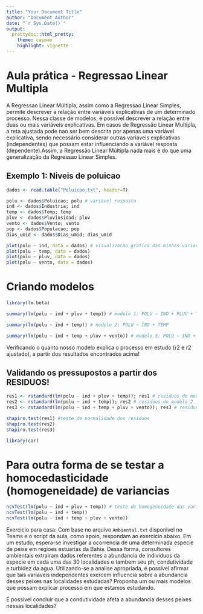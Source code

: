 ```yaml
---
title: "Your Document Title"
author: "Document Author"
date: "`r Sys.Date()`"
output:
  prettydoc::html_pretty:
    theme: cayman
    highlight: vignette
---
```


# Aula prática - Regressao Linear Multipla

A Regressao Linear Múltipla, assim como a Regressao Linear Simples, permite descrever a relaçăo entre variáveis explicativas de um determinado processo. Nessa classe de modelos, é possível descrever a relaçăo entre duas ou mais variáveis explicativas.
Em casos de Regressăo Linear Multipla, a reta ajustada pode nao ser bem descrita por apenas uma variável explicativa, sendo necessário considerar outras variáveis explicativas (independentes) que possam estar influenciando a variável resposta (dependente).Assim, a Regressăo Linear Múltipla nada mais é do que uma generalizaçăo da Regressao Linear Simples.

## Exemplo 1: Niveis de poluicao
```r
dados <- read.table("Poluicao.txt", header=T)

polu <- dados$Poluicao; polu # variavel resposta
ind <- dados$Industria; ind
temp <- dados$Temp; temp
pluv <- dados$Pluviosidad; pluv
vento <- dados$Vento; vento
pop <- dados$Populacao; pop
dias_umid <- dados$Dias_umid; dias_umid
```
```r
plot(polu ~ ind, data = dados) # visualizacao grafica das minhas variaveis duas a duas
plot(polu ~ temp, data = dados)
plot(polu ~ pluv, data = dados)
plot(polu ~ vento, data = dados)
```

# Criando modelos
```r
library(lm.beta)

summary(lm(polu ~ ind + pluv + temp)) # modelo 1: POLU ~ IND + PLUV + TEMP

summary(lm(polu ~ ind + temp)) # modelo 2: POLU ~ IND + TEMP

summary(lm(polu ~ ind + temp + pluv + vento)) # modelo 3: POLU ~ IND + TEMP + PLUV + VENTO
```

Verificando o quanto nosso modelo explica o processo em estudo (r2 e r2 ajustado), a partir dos resultados encontrados acima!

## Validando os pressupostos a partir dos RESIDUOS!
```r
res1 <- rstandard(lm(polu ~ ind + pluv + temp)); res1 # residuos do modelo 1
res2 <- rstandard(lm(polu ~ ind + temp)); res2 # residuos do modelo 2
res3 <- rstandard(lm(polu ~ ind + temp + pluv + vento)); res3 # residuos do modelo 3
```

```r
shapiro.test(res1) #teste de normalidade dos residuos
shapiro.test(res2)
shapiro.test(res3)
```

```r
library(car)
```

# Para outra forma de se testar a homocedasticidade (homogeneidade) de variancias
```r
ncvTest(lm(polu ~ ind + pluv + temp)) # teste de homogeneidade das variancias
ncvTest(lm(polu ~ ind + temp))
ncvTest(lm(polu ~ ind + temp + pluv + vento))
```

Exercicio para casa: Com base no arquivo `Ambiental.txt` disponivel no Teams e o script da aula, como apoio, respondam ao exercicio abaixo.
Em um estudo, espera-se investigar a ocorrencia de uma determinada especie de peixe em regioes estuarias da Bahia. Dessa forma, consultores ambientais extrairam dados referentes a abundancia de individuos da especie em cada uma das 30 localidades e tambem seu ph, condutividade e turbidez da agua. Utilizando-se a analise apropriada, é possivel afirmar que tais variaveis independentes exercem influencia sobre a abundancia desses peixes nas localidades estudadas? Proponha um ou mais modelos que possam explicar processo em que estamos estudando. 

É possivel concluir que a condutividade afeta a abundancia desses peixes nessas localidades?